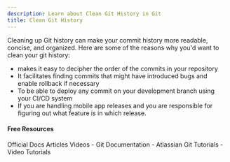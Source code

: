 ```yaml
---
description: Learn about Clean Git History in Git
title: Clean Git History
---
```


Cleaning up Git history can make your commit history more readable, concise, and organized. Here are some of the reasons why you'd want to clean your git history:

- makes it easy to decipher the order of the commits in your repository
- It facilitates finding commits that might have introduced bugs and enable rollback if necessary
- To be able to deploy any commit on your development branch using your CI/CD system
- If you are handling mobile app releases and you are responsible for figuring out what feature is in which release.

#### Free Resources

<Tabs defaultValue="official">
<TabsList>
<TabsTrigger value="official">Official Docs</TabsTrigger>
<TabsTrigger value="article">Articles</TabsTrigger>
<TabsTrigger value="video">Videos</TabsTrigger>
</TabsList>

<TabsContent value="official">
- <Link href="https://git-scm.com/docs">Git Documentation</Link>
</TabsContent>
<TabsContent value="article">
- <Link href="https://www.atlassian.com/git/tutorials">Atlassian Git Tutorials</Link>
</TabsContent>
<TabsContent value="video">
- <Link href="https://www.youtube.com/results?search_query=git+clean-git-history+tutorial">Video Tutorials</Link>
</TabsContent>
</Tabs>
